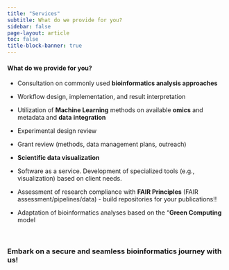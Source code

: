```yaml
---
title: "Services"
subtitle: What do we provide for you?
sidebar: false
page-layout: article
toc: false
title-block-banner: true
---
```


::: column-page

#### What do we provide for you?

-   Consultation on commonly used **bioinformatics analysis approaches**

-   Workflow design, implementation, and result interpretation

-   Utilization of **Machine Learning** methods on available **omics** and metadata and **data** **integration**

-   Experimental design review

-   Grant review (methods, data management plans, outreach)

-   **Scientific data visualization**

-   Software as a service. Development of specialized tools (e.g., visualization) based on client needs.

-   Assessment of research compliance with **FAIR Principles** (FAIR assessment/pipelines/data) - build repositories for your publications!!

-   Adaptation of bioinformatics analyses based on the "**Green Computing** model

<br>

### Embark on a secure and seamless bioinformatics journey with us!
:::
